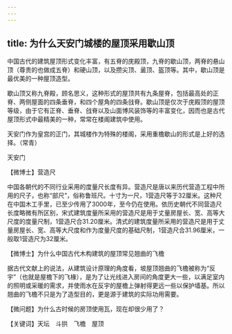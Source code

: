 ```yaml
---
---
---
```

title: 为什么天安门城楼的屋顶采用歇山顶
---




中国古代的建筑屋顶形式变化丰富，有五脊的庑殿顶，九脊的歇山顶，两脊的悬山顶（尊贵的也做成五脊）和硬山顶，以及攒尖顶、盝顶、盔顶等。其中，歇山顶是最优美的一种屋顶造型。

歇山顶又称九脊殿，顾名思义，这种形式的屋顶共有九条屋脊，包括最高处的正脊、两侧屋面的四条垂脊，和四个屋角的四条戗脊。歇山顶是仅次于庑殿顶的屋顶等级，由于它有正脊、垂脊、戗脊以及山面博风装饰等的丰富变化，因而也是古代屋顶形式中最精美的一种，常常在楼阁建筑中使用。

天安门作为皇宫的正门，其城楼作为特殊的楼阁，采用重檐歇山的形式是上好的选择。（常青）

天安门





【微博士】营造尺

中国各朝代的不同行业采用的度量尺长度有异。营造尺是唐以来历代营造工程中所用的尺子，也称“部尺”，俗称鲁班尺。十寸为一尺，1营造尺等于32厘米。这种尺在中国木工手里，已至少传用了3000年，至今仍在使用。依历史朝代不同营造尺长度略微有所区别，宋式建筑度量所采用的营造尺是用于丈量房屋长、宽、高等大尺度的度量尺制，1营造尺合31.20厘米。清式的建筑度量所采用的营造尺是用于丈量房屋长、宽、高等大尺度和作为度量尺度的基础尺制，1营造尺合31.96厘米，一般取1营造尺为32厘米。

【微博士】为什么中国古代木构建筑的屋顶常见翘曲的飞檐

据古代文献上的说法，从建筑设计原理的角度看，坡屋顶翘曲的飞檐被称为“反宇”（也就是屋檐下的飞椽），是为了让光线进入房间的角度更大一些，以满足室内的照明或采暖的需求，并使雨水在反宇的屋檐上弹射得更远一些以保护墙基。所以翘曲的飞檐不只是为了造型目的，更是源于建筑的实际功用需要。

【微问题】为什么古时候的房顶使用瓦，现在却很少用了？

【关键词】天坛　斗拱　飞檐　屋顶